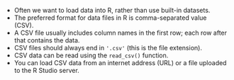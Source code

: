 - Often we want to load data into R, rather than use built-in datasets.
- The preferred format for data files in R is comma-separated value (CSV).
- A CSV file usually includes column names in the first row; each row after that contains the data.
- CSV files should always end in `'.csv'` (this is the file extension).
- CSV data can be read using the `read_csv()` function.
- You can load CSV data from an internet address (URL) or a file uploaded to the R Studio server.